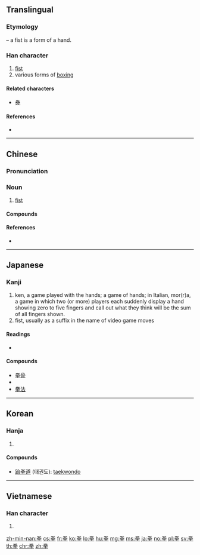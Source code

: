 {{also|挙}}
==Translingual==

===Etymology===
{{Han compound|龹|手|t2=hand|ls=psc|c1=p|c2=s}} – a fist is a form of a hand.

===Han character===
{{Han char|rn=64|rad=手|as=06|sn=10|four=90502|canj=FQQ|ids=⿱龹手}}

# [[fist]]
# various forms of [[boxing]]

====Related characters====
* [[券]]<!-- same phonetic: 龹 -->

====References====
* {{Han ref|kx=0428.040|dkj=11996|dj=0777.020|hdz=31864.080|uh=62F3|ud=25331|bh=AEB1|bd=44721}}

----

==Chinese==
{{zh-forms}}

===Pronunciation===
{{zh-pron
|m=quán
|c=kyun4
|h=pfs=
|md=
|mn=kûn/koân |mn_note = kûn - vernacular; koân - literary
|w=
|mc=y
|oc=y
|cat=n
}}

===Noun===
{{zh-noun}}

# [[fist]]

====Compounds====
{{zh-der|拳棒|拳打|拳打腳踢|拳擊|拳腳|拳派|拳譜|拳曲|拳拳|拳拳服膺|拳師|拳術|拳壇|拳套|拳頭|拳頭產品|拳王}}

====References====
* {{thcwd|5977}}

----

==Japanese==

===Kanji===
{{ja-kanji|grade=|rs=手06}}

# ken, a game played with the hands; a game of hands; in Italian, mor(r)a, a game in which two (or more) players each suddenly display a hand showing zero to five fingers and call out what they think will be the sum of all fingers shown.
# fist, usually as a suffix in the name of video game moves

====Readings====
* {{ja-readings|goon=[[げん]] (gen)|kanon=[[けん]] (ken)|kun=[[こぶし]] (kobushi)}}

====Compounds====
* [[拳骨]]
* {{m|ja|拳闘||[[boxing]]|tr=[[けんとう]], [[kentō]]|sc=Jpan}}
* [[拳法]]

----

==Korean==

===Hanja===
{{ko-hanja|hangeul=[[권]]|eumhun=|rv=gwon|mr=kwŏn|y=kwen}}

# {{defn|lang=ko|sort=手06}}

====Compounds====
* [[跆拳道]] (태권도): [[taekwondo]]

----

==Vietnamese==

===Han character===
{{vi-hantu|[[quyền]], [[quèn]], [[long]], [[thành]]|rs=手06}}

# {{defn|lang=vi|sort=手06}}

[[zh-min-nan:拳]]
[[cs:拳]]
[[fr:拳]]
[[ko:拳]]
[[lo:拳]]
[[hu:拳]]
[[mg:拳]]
[[ms:拳]]
[[ja:拳]]
[[no:拳]]
[[pl:拳]]
[[sv:拳]]
[[th:拳]]
[[chr:拳]]
[[zh:拳]]